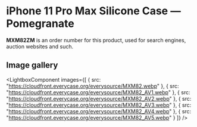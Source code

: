 
# iPhone 11 Pro Max Silicone Case — Pomegranate

<Callout type='info' emoji='👉🏻'>**MXM82ZM** is an order number for this product, used for search engines, auction websites and such.</Callout>

## Image gallery

<LightboxComponent
    images={[
      {
        src: "https://cloudfront.everycase.org/everysource/MXM82.webp"
      },
      {
        src: "https://cloudfront.everycase.org/everysource/MXM82_AV1.webp"
      },
      {
        src: "https://cloudfront.everycase.org/everysource/MXM82_AV2.webp"
      },
      {
        src: "https://cloudfront.everycase.org/everysource/MXM82_AV3.webp"
      },
      {
        src: "https://cloudfront.everycase.org/everysource/MXM82_AV4.webp"
      },
      {
        src: "https://cloudfront.everycase.org/everysource/MXM82_AV5.webp"
      }
    ]}
  />
